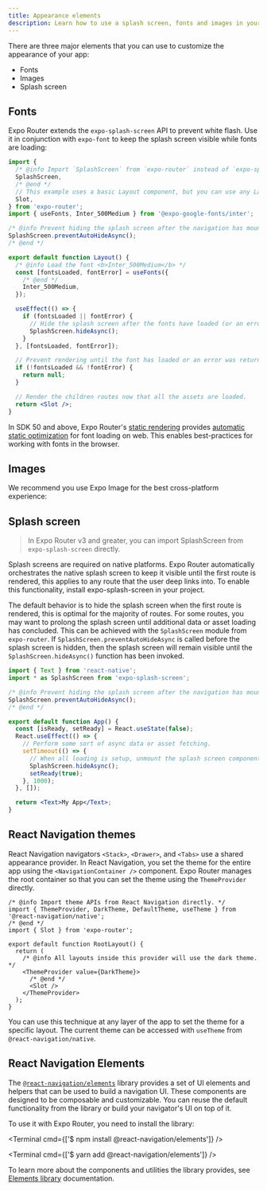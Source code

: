 ```yaml
---
title: Appearance elements
description: Learn how to use a splash screen, fonts and images in your app that is using Expo Router.
---
```



There are three major elements that you can use to customize the appearance of your app:

- Fonts
- Images
- Splash screen

## Fonts

Expo Router extends the `expo-splash-screen` API to prevent white flash. Use it in conjunction with `expo-font` to keep the splash screen visible while fonts are loading:

```jsx app/_layout.js
import {
  /* @info Import `SplashScreen` from `expo-router` instead of `expo-splash-screen` */
  SplashScreen,
  /* @end */
  // This example uses a basic Layout component, but you can use any Layout.
  Slot,
} from 'expo-router';
import { useFonts, Inter_500Medium } from '@expo-google-fonts/inter';

/* @info Prevent hiding the splash screen after the navigation has mounted. */
SplashScreen.preventAutoHideAsync();
/* @end */

export default function Layout() {
  /* @info Load the font <b>Inter_500Medium</b> */
  const [fontsLoaded, fontError] = useFonts({
    /* @end */
    Inter_500Medium,
  });

  useEffect(() => {
    if (fontsLoaded || fontError) {
      // Hide the splash screen after the fonts have loaded (or an error was returned) and the UI is ready.
      SplashScreen.hideAsync();
    }
  }, [fontsLoaded, fontError]);

  // Prevent rendering until the font has loaded or an error was returned
  if (!fontsLoaded && !fontError) {
    return null;
  }

  // Render the children routes now that all the assets are loaded.
  return <Slot />;
}
```

In SDK 50 and above, Expo Router's [static rendering](/router/reference/static-rendering) provides [automatic static optimization](/router/reference/static-rendering#fonts) for font loading on web. This enables best-practices for working with fonts in the browser.

## Images

We recommend you use Expo Image for the best cross-platform experience:

<BoxLink
  title="Expo Image API reference"
  description="For more information on how to install and use expo-image, see its API documentation."
  href="/versions/latest/sdk/image"
  imageUrl="/static/images/packages/expo-image.png"
/>

## Splash screen

> In Expo Router v3 and greater, you can import SplashScreen from `expo-splash-screen` directly.


Splash screens are required on native platforms. Expo Router automatically orchestrates the native splash screen to keep it visible until the first route is rendered, this applies to any route that the user deep links into. To enable this functionality, install expo-splash-screen in your project.

The default behavior is to hide the splash screen when the first route is rendered, this is optimal for the majority of routes. For some routes, you may want to prolong the splash screen until additional data or asset loading has concluded. This can be achieved with the `SplashScreen` module from `expo-router`. If `SplashScreen.preventAutoHideAsync` is called before the splash screen is hidden, then the splash screen will remain visible until the `SplashScreen.hideAsync()` function has been invoked.

```jsx app/index.tsx
import { Text } from 'react-native';
import * as SplashScreen from 'expo-splash-screen';

/* @info Prevent hiding the splash screen after the navigation has mounted. */
SplashScreen.preventAutoHideAsync();
/* @end */

export default function App() {
  const [isReady, setReady] = React.useState(false);
  React.useEffect(() => {
    // Perform some sort of async data or asset fetching.
    setTimeout(() => {
      // When all loading is setup, unmount the splash screen component.
      SplashScreen.hideAsync();
      setReady(true);
    }, 1000);
  }, []);

  return <Text>My App</Text>;
}
```

## React Navigation themes

React Navigation navigators `<Stack>`, `<Drawer>`, and `<Tabs>` use a shared appearance provider. In React Navigation, you set the theme for the entire app using the `<NavigationContainer />` component. Expo Router manages the root container so that you can set the theme using the `ThemeProvider` directly.

```tsx app/_layout.tsx
/* @info Import theme APIs from React Navigation directly. */
import { ThemeProvider, DarkTheme, DefaultTheme, useTheme } from '@react-navigation/native';
/* @end */
import { Slot } from 'expo-router';

export default function RootLayout() {
  return (
    /* @info All layouts inside this provider will use the dark theme. */
    <ThemeProvider value={DarkTheme}>
      /* @end */
      <Slot />
    </ThemeProvider>
  );
}
```

You can use this technique at any layer of the app to set the theme for a specific layout. The current theme can be accessed with `useTheme` from `@react-navigation/native`.

## React Navigation Elements

The [`@react-navigation/elements`](https://reactnavigation.org/docs/elements/) library provides a set of UI elements and helpers that can be used to build a navigation UI. These components are designed to be composable and customizable. You can reuse the default functionality from the library or build your navigator's UI on top of it.

To use it with Expo Router, you need to install the library:

<Tabs>

<Tab label="npm">

<Terminal cmd={['$ npm install @react-navigation/elements']} />

</Tab>

<Tab label="Yarn">

<Terminal cmd={['$ yarn add @react-navigation/elements']} />

</Tab>

</Tabs>

To learn more about the components and utilities the library provides, see [Elements library](https://reactnavigation.org/docs/elements/) documentation.
